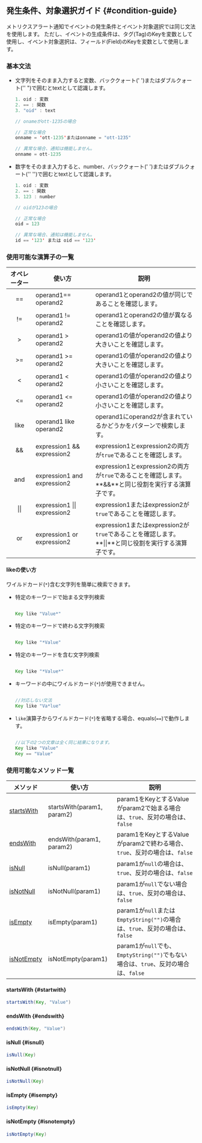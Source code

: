 ## 発生条件、対象選択ガイド {#condition-guide}

メトリクスアラート通知でイベントの発生条件とイベント対象選択では同じ文法を使用します。 ただし、イベントの生成条件は、タグ(Tag)のKeyを変数として使用し、イベント対象選択は、フィールド(Field)のKeyを変数として使用します。

### 基本文法

- 文字列をそのまま入力すると変数、バッククォート(' ')またはダブルクォート('' ")で囲むとtextとして認識します。

  ```java title='oid == "oid"'
  1. oid : 変数
  2. == : 関数
  3. "oid" : text
  ```

  ```java
  // onameがott-1235の場合

  // 正常な場合
  onname = 'ott-1235'またはonname = "ott-1235"

  // 異常な場合、通知は機能しません。
  onname = ott-1235
  ```

- 数字をそのまま入力すると、number、バッククォート(' ')またはダブルクォート('' '')で囲むとtextとして認識します。

  ```java title='oid == 123'
  1. oid : 変数
  2. == : 関数
  3. 123 : number
  ```

  ```java
  // oidが123の場合

  // 正常な場合
  oid = 123

  // 異常な場合、通知は機能しません。
  id == '123' または oid == '123'
  ```

### 使用可能な演算子の一覧

|    オペレーター       | 使い方                             | 説明                                                                                            |
| :-------------: | ------------------------------- | --------------------------------------------------------------------------------------------- |
|    \=\=         | operand1\=\= operand2           | operand1とoperand2の値が同じであることを確認します。                                                            |
|    !\=          | operand1 !\= operand2           | operand1とoperand2の値が異なることを確認します。                                                              |
| <span>\></span> | operand1 &gt; operand2          | operand1の値がoperand2の値より大きいことを確認します。                                                           |
|    \>\=         | operand1 \>\= operand2          | operand1の値がoperand2の値より大きいことを確認します。                                                           |
|     \<          | operand1 \< operand2            | operand1の値がoperand2の値より小さいことを確認します。                                                           |
|    \<\=         | operand1 \<\= operand2          | operand1の値がoperand2の値より小さいことを確認します。                                                           |
|    like         | operand1 like operand2          | operand1にoperand2が含まれているかどうかをパターンで検索します。                                                      |
|    \&\&         | expression1 \&\& expression2    | expression1とexpression2の両方が`true`であることを確認します。                                                 |
|    and          | expression1 and expression2     | expression1とexpression2の両方が`true`であることを確認します。<br/>**&&**と同じ役割を実行する演算子です。                      |
|    \|\|         | expression1 \|\| expression2    | expression1またはexpression2が`true`であることを確認します。                                                  |
|     or          | expression1 or expression2      | expression1またはexpression2が`true`であることを確認します。<br/>**\|\|**と同じ役割を実行する演算子です。                     |

#### likeの使い方

ワイルドカード(`*`)含む文字列を簡単に検索できます。

- 特定のキーワードで始まる文字列検索

  ```java

  Key like "Value*"

  ```

- 特定のキーワードで終わる文字列検索

  ```java

  Key like "*Value"

  ```

- 特定のキーワードを含む文字列検索

  ```java

  Key like "*Value*"

  ```

- キーワードの中にワイルドカード(`*`)が使用できません。

  ```java

  //対応しない文法
  Key like "Va*lue"

  ```

- `like`演算子からワイルドカード(`*`)を省略する場合、equals(`==`)で動作します。

  ```java

  //以下の2つの文章は全く同じ結果になります。
  Key like "Value"
  Key == "Value"

  ```

### 使用可能なメソッド一覧

| メソッド                      | 使い方                        | 説明                                                                      |
| ------------------------- | -------------------------- | ----------------------------------------------------------------------- |
| [startsWith](#startwith)  | startsWith(param1, param2) | param1をKeyとするValueがparam2で始まる場合は、`true`、反対の場合は、`false`                  |
| [endsWith](#endswith)     | endsWith(param1, param2)   | param1をKeyとするValueがparam2で終わる場合、`true`、反対の場合は、`false`                   |
| [isNull](#isnull)         | isNull(param1)             | param1が`null`の場合は、`true`、反対の場合は、`false`                                 |
| [isNotNull](#isnotnull)   | isNotNull(param1)          | param1が`null`でない場合は、`true`、反対の場合は、`false`                               |
| [isEmpty](#isempty)       | isEmpty(param1)            | param1が`null`または`EmptyString("")`の場合は、`true`、反対の場合は、`false`             |
| [isNotEmpty](#isnotempty) | isNotEmpty(param1)         | param1が`null`でも、`EmptyString("")`でもない場合は、`true`、反対の場合は、`false`          |

#### startsWith {#startwith}

```java
startsWith(Key, "Value")
```

#### endsWith {#endswith}

```java
endsWith(Key, "Value")
```

#### isNull {#isnull}

```java
isNull(Key)
```

#### isNotNull {#isnotnull}

```java
isNotNull(Key)
```

#### isEmpty {#isempty}

```java
isEmpty(Key)
```

#### isNotEmpty {#isnotempty}

```java
isNotEmpty(Key)
```
